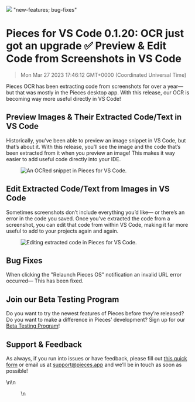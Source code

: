 ![](https://uploads-ssl.webflow.com/6143afec68f555387049efb3/639a3bfd0fcf1357f48564dc_VSCode0_1_20_ce5cd226788700cbeaf14085f9fc2639_2000.png)
"new-features; bug-fixes"
# Pieces for VS Code 0.1.20: OCR just got an upgrade ✅ Preview & Edit Code from Screenshots in VS Code
> Mon Mar 27 2023 17:46:12 GMT+0000 (Coordinated Universal Time)
<p>Pieces OCR has been extracting code from screenshots for over a year— but that was mostly in the Pieces desktop app.
    With this release, our OCR is becoming way more useful directly in VS Code!</p><h2 id="d028j">Preview
    Images &amp; Their Extracted Code/Text in VS Code</h2><p>Historically, you’ve been able to preview an image snippet
    in VS Code, but that’s about it. With this release, you’ll see the image and the code that’s been extracted from it
    when you preview an image! This makes it way easier to add useful code directly into your IDE.</p><figure
    class="w-richtext-figure-type-image w-richtext-align-center" data-rt-type="image" data-rt-align="center">
    <div><img alt="An OCRed snippet in Pieces for VS Code."
              src="https://uploads-ssl.webflow.com/6143afec68f555387049efb3/639a3bfe0fcf131ea2856559_1_d7617ee03bbec11eb015cc6f9ea39ca9_800.png"/>
    </div>
</figure><h2 id="2jsjs">Edit Extracted Code/Text from Images in VS Code</h2><p>Sometimes screenshots don’t include
    everything you’d like— or there’s an error in the code you saved. Once you’ve extracted the code from a screenshot,
    you can edit that code from within VS Code, making it far more useful to add to your projects again and again.</p>
<figure class="w-richtext-figure-type-image w-richtext-align-center" data-rt-type="image" data-rt-align="center">
    <div><img alt="Editing extracted code in Pieces for VS Code."
              src="https://uploads-ssl.webflow.com/6143afec68f555387049efb3/639a3bfe0fcf1382f985652d_2_5064a4f01a4bacca9f8ac68e0118ac70.gif"/>
    </div>
</figure><h2 id="4s8m7">Bug Fixes</h2><p>When clicking the &quot;Relaunch Pieces OS&quot; notification an invalid URL
    error occurred— This has been fixed.</p><h2 id="7gg48">Join our Beta Testing Program</h2><p>Do you want to try the
    newest features of Pieces before they’re released? Do you want to make a difference in Pieces’ development? Sign up
    for our <a href="https://getpieces.typeform.com/to/XGGlUqEI" target="_blank" rel="noopener noreferrer">Beta Testing
        Program</a>!</p><h2 id="f3tcv">Support &amp; Feedback</h2><p>As always, if you run into issues or have feedback,
    please fill out <a href="https://getpieces.typeform.com/to/mCjBSIjF" target="_blank" rel="noopener noreferrer">this
        quick form</a> or email us at <a href="mailto:support@pieces.app" target="_blank"
                                         rel="noopener noreferrer">support@pieces.app</a> and we’ll be in touch as soon
    as possible!</p>\n\n    <figure data-rt-type="video" data-rt-align="center">\n <!-- strchf scri
